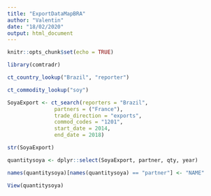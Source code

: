 ```yaml
---
title: "ExportDataMapBRA"
author: "Valentin"
date: "18/02/2020"
output: html_document
---
```


```r
knitr::opts_chunk$set(echo = TRUE)
```

```r
library(comtradr)
```

```r
ct_country_lookup("Brazil", "reporter")
```

```r
ct_commodity_lookup("soy")
```

```r
SoyaExport <- ct_search(reporters = "Brazil", 
               partners = ("France"), 
               trade_direction = "exports",
               commod_codes = "1201",
               start_date = 2014, 
               end_date = 2018)
```

```r
str(SoyaExport)
```

```r
quantitysoya <- dplyr::select(SoyaExport, partner, qty, year)
```

```r
names(quantitysoya)[names(quantitysoya) == "partner"] <- "NAME"
```

```r
View(quantitysoya)
```



